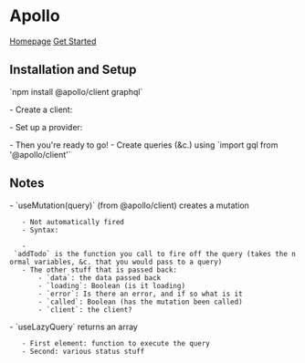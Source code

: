 = Apollo =
[[https://www.apollographql.com/|Homepage]]
[[https://www.apollographql.com/docs/react/get-started/|Get Started]]

== Installation and Setup ==
`npm install @apollo/client graphql`

- Create a client:
{{{javascript
import { ApolloClient, InMemoryCache } from '@apollo/client';

const client = new ApolloClient({
	uri: API_URI,
	cache: new InMemoryCache(),
})

}}}

- Set up a provider:
{{{javascript
import { ApolloProvider } from '@apollo/client';

...

<ApolloProvider client={client}>
	...
</ApolloProvider>
}}}

- Then you're ready to go!
- Create queries (&c.) using `import gql from '@apollo/client'`

== Notes ==
- `useMutation(query)` (from @apollo/client) creates a mutation
	- Not automatically fired
	- Syntax:
	{{{javascript
	const [addTodo, { data }] = useMutation(query);
	}}}
	- `addTodo` is the function you call to fire off the query (takes the normal variables, &c. that you would pass to a query)
	- The other stuff that is passed back:
		- `data`: the data passed back
		- `loading`: Boolean (is it loading)
		- `error`: Is there an error, and if so what is it
		- `called`: Boolean (has the mutation been called)
		- `client`: the client?
- `useLazyQuery` returns an array
	- First element: function to execute the query
	- Second: various status stuff
	{{{javascript
	const [getDog, status] = useLazyQuery(QUERY);
	...
		getDog({
		variables:...,
		authorization:...,
		})
	}}}
